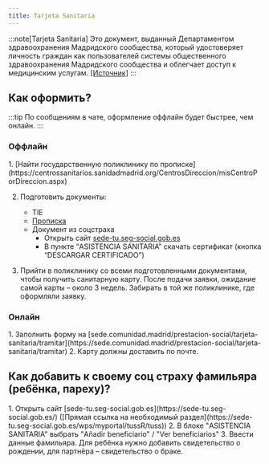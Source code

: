 ```yaml
---
title: Tarjeta Sanitaria
---
```



:::note[Tarjeta Sanitaria]
Это документ, выданный Департаментом здравоохранения Мадридского сообщества, который удостоверяет личность граждан как пользователей системы общественного здравоохранения Мадридского сообщества и облегчает доступ к медицинским услугам.
[[Источник]](https://www.comunidad.madrid/servicios/salud/tarjeta-sanitaria)
:::

## Как оформить?
:::tip
По сообщениям в чате, оформление оффлайн будет быстрее, чем онлайн.
:::

### Оффлайн

<Steps>
1. [Найти государственную поликлинику по прописке](https://centrossanitarios.sanidadmadrid.org/CentrosDireccion/misCentroPorDireccion.aspx)

2. Подготовить документы:
    - TIE
    - [Прописка](/faq/city-authorities/residence-registration/)
    - Документ из соцстраха
      - Открыть сайт [sede-tu.seg-social.gob.es](https://sede-tu.seg-social.gob.es/)
      - В пункте “ASISTENCIA SANITARIA” скачать сертификат (кнопка “DESCARGAR CERTIFICADO”)

3. Прийти в поликлинику со всеми подготовленными документами, чтобы получить санитарную карту. После подачи заявки, ожидание самой карты – около 3 недель. Забирать в той же поликлинике, где оформляли заявку.

</Steps>

### Онлайн

<Steps>
1. Заполнить форму на [sede.comunidad.madrid/prestacion-social/tarjeta-sanitaria/tramitar](https://sede.comunidad.madrid/prestacion-social/tarjeta-sanitaria/tramitar)
2. Карту должны доставить по почте.
</Steps>

## Как добавить к своему соц страху фамильяра (ребёнка, пареху)?

<Steps>
1. Открыть сайт [sede-tu.seg-social.gob.es](https://sede-tu.seg-social.gob.es/) ([Прямая ссылка на необходимый раздел](https://sede-tu.seg-social.gob.es/wps/myportal/tussR/tuss))
2. В блоке "ASISTENCIA SANITARIA" выбрать "Añadir beneficiario" / "Ver beneficiarios"
3. Ввести данные фамильяра. Для ребёнка нужно добавить свидетельство о рождении, для партнёра – свидетельство о браке.
</Steps>
